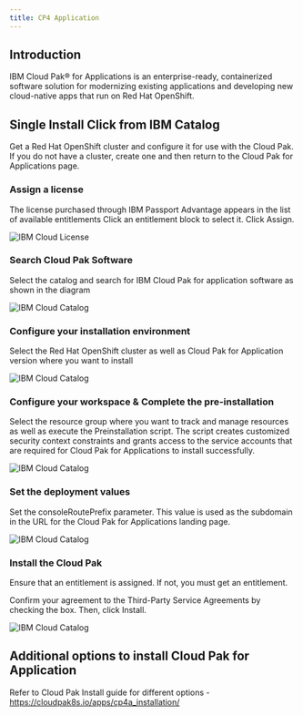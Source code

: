 ```yaml
---
title: CP4 Application
---
```



<PageDescription>

</PageDescription>

## Introduction

IBM Cloud Pak® for Applications is an enterprise-ready, containerized software solution for modernizing existing applications and developing new cloud-native apps that run on Red Hat OpenShift.

## Single Install Click from IBM Catalog

Get a Red Hat OpenShift cluster and configure it for use with the Cloud Pak. If you do not have a cluster, create one and then return to the Cloud Pak for Applications page.

### Assign a license
The license purchased through IBM Passport Advantage appears in the list of available entitlements Click an entitlement block to select it. Click Assign.

![IBM Cloud License](images/License.png)

### Search Cloud Pak Software

Select the catalog and search for IBM Cloud Pak for application software as shown in the diagram

![IBM Cloud Catalog](images/Catalog.png)

### Configure your installation environment

Select the Red Hat OpenShift cluster as well as Cloud Pak for Application version where you want to install

![IBM Cloud Catalog](images/CP4A-Install.png)

### Configure your workspace & Complete the pre-installation

Select the resource group where you want to track and manage resources as well as execute the Preinstallation script. The script creates customized security context constraints and grants access to the service accounts that are required for Cloud Pak for Applications to install successfully. 

![IBM Cloud Catalog](images/CP4A-Preinstall.png)

### Set the deployment values

Set the consoleRoutePrefix parameter. This value is used as the subdomain in the URL for the Cloud Pak for Applications landing page. 

![IBM Cloud Catalog](images/DefaultValues.png)

### Install the Cloud Pak

Ensure that an entitlement is assigned. If not, you must get an entitlement.

Confirm your agreement to the Third-Party Service Agreements by checking the box. Then, click Install.

![IBM Cloud Catalog](images/Install.png)

## Additional options to install Cloud Pak for Application

Refer to Cloud Pak Install guide for different options - https://cloudpak8s.io/apps/cp4a_installation/